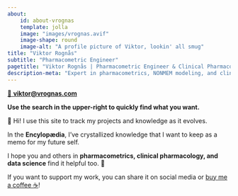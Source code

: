 ```yaml
---
about:
    id: about-vrognas
    template: jolla
    image: "images/vrognas.avif"
    image-shape: round
    image-alt: "A profile picture of Viktor, lookin' all smug"
title: "Viktor Rognås"
subtitle: "Pharmacometric Engineer"
pagetitle: "Viktor Rognås | Pharmacometric Engineer & Clinical Pharmacology Expert"
description-meta: "Expert in pharmacometrics, NONMEM modeling, and clinical pharmacology. PhD student at Uppsala University specializing in population PK/PD models, antimicrobial resistance research, and regulatory science."
---
```


[📩 **viktor@vrognas.com**](mailto:viktor@vrognas.com)

**Use the <span class="red-underline">search in the upper-right</span> to quickly find what you want.**

👋 Hi! I use this site to track my projects and knowledge as it evolves.

In the **Encylopædia**, I've crystallized knowledge that I want to keep as a memo for my future self.

I hope you and others in **pharmacometrics, clinical pharmacology, and data science** find it helpful too.
💚

If you want to support my work, you can share it on social media or [buy me a coffee ☕️](https://buymeacoffee.com/vrognas)!
